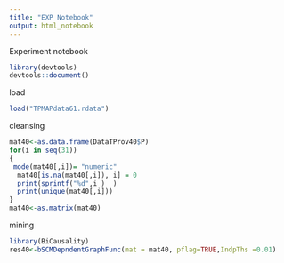 ```yaml
---
title: "EXP Notebook"
output: html_notebook
---
```


Experiment notebook
```r
library(devtools)
devtools::document()
```

load
```r
load("TPMAPdata61.rdata")
```
cleansing
```r
mat40<-as.data.frame(DataTProv40$P)
for(i in seq(31))
{
 mode(mat40[,i])= "numeric"
  mat40[is.na(mat40[,i]), i] = 0
  print(sprintf("%d",i )  )
  print(unique(mat40[,i]))
}
mat40<-as.matrix(mat40)
```
mining
```r
library(BiCausality)
res40<-bSCMDepndentGraphFunc(mat = mat40, pflag=TRUE,IndpThs =0.01)
```

